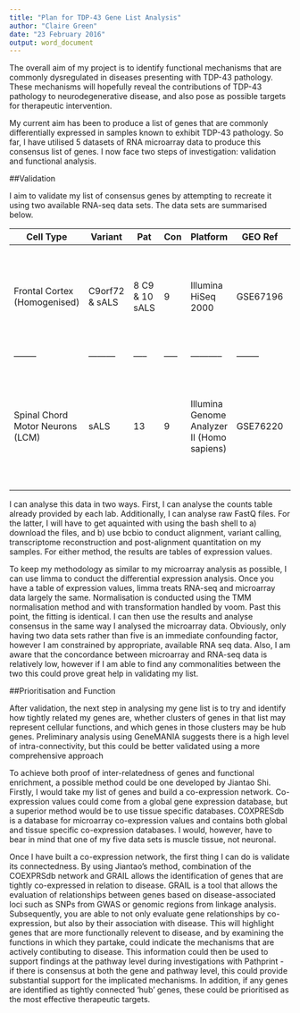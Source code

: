 ```yaml
---
title: "Plan for TDP-43 Gene List Analysis"
author: "Claire Green"
date: "23 February 2016"
output: word_document
---
```


The overall aim of my project is to identify functional mechanisms that are commonly dysregulated in diseases presenting with TDP-43 pathology. These mechanisms will hopefully reveal the contributions of TDP-43 pathology to neurodegenerative disease, and also pose as possible targets for therapeutic intervention. 

My current aim has been to produce a list of genes that are commonly differentially expressed in samples known to exhibit TDP-43 pathology. So far, I have utilised 5 datasets of RNA microarray data to produce this consensus list of genes. I now face two steps of investigation: validation and functional analysis. 

##Validation

I aim to validate my list of consensus genes by attempting to recreate it using two available RNA-seq data sets. The data sets are summarised below.

| Cell Type| Variant| Pat| Con | Platform  | GEO Ref| Contributors                  |
|--------|---------|-----|-----|-----------|--------|---------------------------------|
| Frontal Cortex (Homogenised) | C9orf72 & sALS | 8 C9 & 10 sALS | 9 | Illumina HiSeq 2000 | GSE67196 | Prudencio M, Belzil VV, Batra R, Ross CA et al. Distinct brain transcriptome profiles in C9orf72-associated and sporadic ALS. Nat Neurosci 2015 Aug;18(8):1175-82. PMID: 26192745 |
|--------|---------|-----|-----|-----------|--------|---------------------------------|
| Spinal Chord Motor Neurons (LCM) | sALS         | 13           | 9        | Illumina Genome Analyzer II (Homo sapiens) | GSE76220 | Gene Expression Signatures of Sporadic ALS Motor Neuron Populations Ranjan Batra, Kasey Hutt, Anthony Vu, Stuart J Rabin, Michael W Baughn, Ryan T Libby, Shawn Hoon, JohnRavits, Gene W Yeo (Under review) |

I can analyse this data in two ways. First, I can analyse the counts table already provided by each lab. Additionally, I can analyse raw FastQ files. For the latter, I will have to get aquainted with using the bash shell to a) download the files, and b) use bcbio to conduct alignment, variant calling, transcriptome reconstruction and post-alignment quantitation on my samples. For either method, the results are tables of expression values.

To keep my methodology as similar to my microarray analysis as possible, I can use limma to conduct the differential expression analysis. Once you have a table of expression values, limma treats RNA-seq and microarray data largely the same. Normalisation is conducted using the TMM normalisation method and with transformation handled by voom. Past this point, the fitting is identical. I can then use the results and analyse consensus in the same way I analysed the microarray data. Obviously, only having two data sets rather than five is an immediate confounding factor, however I am constrained by appropriate, available RNA seq data. Also, I am aware that the concordance between microarray and RNA-seq data is relatively low, however if I am able to find any commonalities between the two this could prove great help in validating my list. 

##Prioritisation and Function

After validation, the next step in analysing my gene list is to try and identify how tightly related my genes are, whether clusters of genes in that list may represent cellular functions, and which genes in those clusters may be hub genes. Preliminary analysis using GeneMANIA suggests there is a high level of intra-connectivity, but this could be better validated using a more comprehensive approach

To achieve both proof of inter-relatedness of genes and functional enrichment, a possible method could be one developed by Jiantao Shi. Firstly, I would take my list of genes and build a co-expression network. Co-expression values could come from a global gene expression database, but a superior method would be to use tissue specific databases. COXPRESdb is a database for microarray co-expression values and contains both global and tissue specific co-expression databases. I would, however, have to bear in mind that one of my five data sets is muscle tissue, not neuronal.  

Once I have built a co-expression network, the first thing I can do is validate its connectedness. By using Jiantao's method, combination of the COEXPRSdb network and GRAIL allows the identification of genes that are tightly co-expressed in relation to disease. GRAIL is a tool that allows the evaluation of relationships between genes based on disease-associated loci such as SNPs from GWAS or genomic regions from linkage analysis. Subsequently, you are able to not only evaluate gene relationships by co-expression, but also by their association with disease. This will highlight genes that are more functionally relevent to disease, and by examining the functions in which they partake, could indicate the mechanisms that are actively contibuting to disease. This information could then be used to support findings at the pathway level during investigations with Pathprint - if there is consensus at both the gene and pathway level, this could provide substantial support for the implicated mechanisms. In addition, if any genes are identified as tightly connected 'hub' genes, these could be prioritised as the most effective therapeutic targets.




